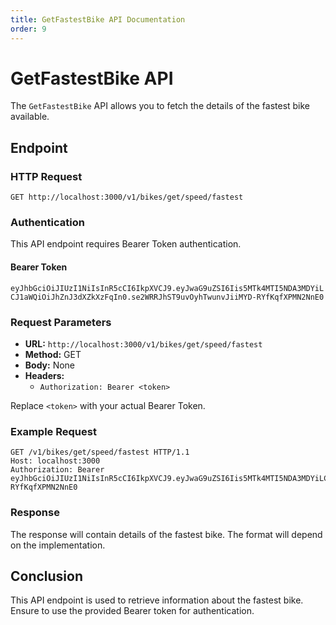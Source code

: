 ```yaml
---
title: GetFastestBike API Documentation
order: 9
---
```


# GetFastestBike API

The `GetFastestBike` API allows you to fetch the details of the fastest bike available.

## Endpoint

### HTTP Request

`GET http://localhost:3000/v1/bikes/get/speed/fastest`

### Authentication

This API endpoint requires Bearer Token authentication.

#### Bearer Token

`eyJhbGciOiJIUzI1NiIsInR5cCI6IkpXVCJ9.eyJwaG9uZSI6Iis5MTk4MTI5NDA3MDYiLCJ1aWQiOiJhZnJ3dXZkXzFqIn0.se2WRRJhST9uvOyhTwunvJiiMYD-RYfKqfXPMN2NnE0`

### Request Parameters

- **URL:** `http://localhost:3000/v1/bikes/get/speed/fastest`
- **Method:** GET
- **Body:** None
- **Headers:**
  - `Authorization: Bearer <token>`

Replace `<token>` with your actual Bearer Token.

### Example Request

```HTTP
GET /v1/bikes/get/speed/fastest HTTP/1.1
Host: localhost:3000
Authorization: Bearer eyJhbGciOiJIUzI1NiIsInR5cCI6IkpXVCJ9.eyJwaG9uZSI6Iis5MTk4MTI5NDA3MDYiLCJ1aWQiOiJhZnJ3dXZkXzFqIn0.se2WRRJhST9uvOyhTwunvJiiMYD-RYfKqfXPMN2NnE0
```

### Response

The response will contain details of the fastest bike. The format will depend on the implementation.

## Conclusion

This API endpoint is used to retrieve information about the fastest bike. Ensure to use the provided Bearer token for authentication.